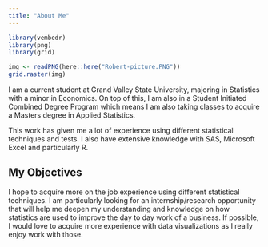 ```yaml
---
title: "About Me"
---
```

```r

library(vembedr)
library(png)
library(grid)

img <- readPNG(here::here("Robert-picture.PNG"))
grid.raster(img)

```

I am a current student at Grand Valley State University, majoring in Statistics with a minor in Economics. On top of this, I am also in a Student Initiated Combined Degree Program which means I am also taking classes to acquire a Masters degree in Applied Statistics.  
  
This work has given me a lot of experience using different statistical techniques and tests. I also have extensive knowledge with SAS, Microsoft Excel and particularly R.  
  
## My Objectives

I hope to acquire more on the job experience using different statistical techniques. I am particularly looking for an internship/research opportunity that will help me deepen my understanding and knowledge on how statistics are used to improve the day to day work of a business. If possible, I would love to acquire more experience with data visualizations as I really enjoy work with those.